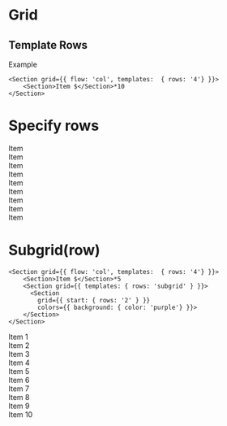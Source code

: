 
# Grid 

## Template Rows 

Example
```
<Section grid={{ flow: 'col', templates:  { rows: '4'} }}>
    <Section>Item $</Section>*10
</Section>

```

# Specify rows
<Unstyled>
  <Section margin={{y: '1'}} grid={{ gap:'4', flow: 'col', templates: {rows: '4'}}}  height={{value:'80'}}  width={{value: 'fit'}} colors={{ background: { color: 'teal'} }}>
    <Section padding={{x: '2'}} width={{value: '40'}} colors={{ text: {color: 'white'}, background: {color: 'sky'}}}>Item</Section>
    <Section padding={{x: '2'}} width={{value: '40'}} colors={{ text: {color: 'white'}, background: {color: 'sky'}}}>Item</Section>
    <Section padding={{x: '2'}} width={{value: '40'}} colors={{ text: {color: 'white'}, background: {color: 'sky'}}}>Item</Section>
    <Section padding={{x: '2'}} width={{value: '40'}} colors={{ text: {color: 'white'}, background: {color: 'sky'}}}>Item</Section>
    <Section padding={{x: '2'}} width={{value: '40'}} colors={{ text: {color: 'white'}, background: {color: 'sky'}}}>Item</Section>
    <Section padding={{x: '2'}} width={{value: '40'}} colors={{ text: {color: 'white'}, background: {color: 'sky'}}}>Item</Section>
    <Section padding={{x: '2'}} width={{value: '40'}} colors={{ text: {color: 'white'}, background: {color: 'sky'}}}>Item</Section>
    <Section padding={{x: '2'}} width={{value: '40'}} colors={{ text: {color: 'white'}, background: {color: 'sky'}}}>Item</Section>
    <Section padding={{x: '2'}} width={{value: '40'}} colors={{ text: {color: 'white'}, background: {color: 'sky'}}}>Item</Section>
  </Section>
</Unstyled>


# Subgrid(row)

```
<Section grid={{ flow: 'col', templates:  { rows: '4'} }}>
    <Section>Item $</Section>*5
    <Section grid={{ templates: { rows: 'subgrid' } }}>
      <Section 
        grid={{ start: { rows: '2' } }} 
        colors={{ background: { color: 'purple'} }}>
    </Section>
</Section>

```
<Unstyled>
  <Section margin={{y: '1'}} grid={{ flow: 'col', gap:'4', templates: { rows: '4'} }} width={{value: 'fit'}} colors={{ background: { color: 'teal'} }}>
    <Section padding={{x: '2'}} width={{value: '40'}} colors={{ text: {color: 'white'}, background: {color: 'sky'}}}>Item 1</Section>
    <Section padding={{x: '2'}} width={{value: '40'}} colors={{ text: {color: 'white'}, background: {color: 'sky'}}}>Item 2</Section>
    <Section padding={{x: '2'}} width={{value: '40'}} colors={{ text: {color: 'white'}, background: {color: 'sky'}}}>Item 3</Section>
    <Section padding={{x: '2'}} width={{value: '40'}} colors={{ text: {color: 'white'}, background: {color: 'sky'}}}>Item 4</Section>
    <Section padding={{x: '2'}} width={{value: '40'}} colors={{ text: {color: 'white'}, background: {color: 'sky'}}}>Item 5</Section>
    <Section padding={{x: '2'}} grid={{ gap:'4', span: { rows: '3'}, templates: { rows: 'subgrid'}}} width={{value: '40'}} colors={{ text: {color: 'white'}, background: {color: 'sky'}}}>
      <Section grid={{ start: { rows: '2' }}} colors={{ background: {color: 'purple'}}}>Item 6</Section>
    </Section>
    <Section padding={{x: '2'}} width={{value: '40'}} colors={{ text: {color: 'white'}, background: {color: 'sky'}}}>Item 7</Section>
    <Section padding={{x: '2'}} width={{value: '40'}} colors={{ text: {color: 'white'}, background: {color: 'sky'}}}>Item 8</Section>
    <Section padding={{x: '2'}} width={{value: '40'}} colors={{ text: {color: 'white'}, background: {color: 'sky'}}}>Item 9</Section>
    <Section padding={{x: '2'}} width={{value: '40'}} colors={{ text: {color: 'white'}, background: {color: 'sky'}}}>Item 10</Section>
  </Section>
</Unstyled>

